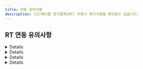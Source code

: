 ```yaml
---
title: 연동 유의사항
description: (신)페이팔 정기결제(RT) 이용시 특이사항을 확인할수 있습니다.
---
```



## RT 연동 유의사항

<Details>
  <p slot="summary">빌링키 발급 수단 및 정보를 알 수 없음</p>

  페이팔을 통해 다양한 수단으로 빌링키 발급이 가능하지만, 페이팔이 승인 된 빌링키 발급 수단 및 정보를 알려주지 않습니다. 따라서 페이팔 빌링키 발급 건의 결제 수단(pay\_method)은 모두 paypal로 일괄 저장되며 [발급 된 빌링키 정보 조회](../../../api/api-2/api-2)시 카드 정보는 모두 null로 내려갑니다.

  ```http
  GET /subscribe/customers/{customer_uid}

  {
    // ...중략
    "pg_provider": "paypal_v2",
    "customer_uid": "{customer_uid}",
    "card_name": null,
    "card_code": null,
    "card_number": null,
    "card_type": null
  }
  ```
</Details>

<Details>
  <p slot="summary">Manges & Fraudnet 이상 거래 대응 필요</p>

  페이팔은 이상 거래를 줄이기 위해 Rist Data Aquisition 정책을 시행하고 있습니다.
  일반 결제나 빌링키 발급은 페이팔 버튼을 통해 진행되기 때문에
  페이팔이 이상 거래 판단을 위한 구매자 접속 정보를 얻을 수 있지만,
  발급 된 빌링키로 재결제 (again API 호출) 할때는 고객사 서버에서 포트원 API를 통해
  페이팔 API가 호출되는 구조이기 때문에 이상 거래 판단을 위한 구매자 접속 정보를 얻을 수 없습니다.

  따라서 발급 된 빌링키로 재결제를 할때는 구매자의 브라우저/디바이스 접속 정보를
  페이팔에 전달할 수 있도록 **again API가 호출되는 고객사 클라이언트 페이지에
  반드시 페이팔 Fraudnet 스크립트/Manges SDK를 아래와 같이 추가해야** 합니다.

  <mark style="color:red;">
    **페이팔 RT를 통한 again API 호출시에는 Manges & Fraudnet 조치가 필수적으로 요구됩니다.**
  </mark>

  브라우저/앱에 페이팔 Fraudnet Script/Manges SDK를 추가한 후 again API를 호출할때 진행되는 플로우는 아래와 같습니다.

  <Figure src="/gitbook-assets/ko/paypal-rt/manges-fraudnet-flow.png" />

  ### 브라우저

  ```html
  <!-- again API가 호출되는 고객사 클라이언트 -->
  <script
    type="application/json"
    fncls="fnparams-dede7cc5-15fd-4c75-a9f4-36c430ee3a99"
  >
    {
      "f": "RISK_SESSION_CORRELATION_ID",
      "s": "SOURCE_IDENTIFIER",
      "sandbox": true
    }
  </script>
  <script type="text/javascript" src="https://c.paypal.com/da/r/fb.js"></script>
  <noscript>
    <img src="https://c.paypal.com/v1/r/d/b/ns?f=RISK_SESSION_CORRELATION_ID&s=SOURCE_IDENTIFIER&js=0&r=1" />
  </noscript>
  ```

  |파라미터 |설명                                                                           |예시                                           |
  |---------|-------------------------------------------------------------------------------|-----------------------------------------------|
  |`fncls`  |`fnparams-dede7cc5-15fd-4c75-a9f4-36c430ee3a99`로 항상 고정                    |`fnparams-dede7cc5-15fd-4c75-a9f4-36c430ee3a99`|
  |`f`      |주문번호(`merchant_uid`) 전달                                                  |`mid_1683690731602`                            |
  |`s`      |string (`{페이팔 Account ID}_{페이지 유형}` 형식. 페이지 유형은 아래 목록 참고)|`7WBB3CKT63FRG_checkout-page`                  |
  |`sandbox`|페이팔 Account ID가 테스트 용인지 운영 용인지 여부                             |`true`                                         |

  **\[페이지 유형]**

  - `home-page`
  - `search-result-page`
  - `category-page`
  - `product-detail-page`
  - `cart-page`
  - `inline-cart-page`
  - `checkout-page`

  ### 앱

  #### 안드로이드

  [**Android Integration of Magnes**](https://developer.paypal.com/limited-release/magnes/integrate/android/) 가이드 문서에 따라
  아래와 같이 collectAndSubmit 메소드 호출을 통해 페이팔로 디바이스 정보를 보내야 합니다.
  이때 두번째 파라미터(paypalClientMetaDataId)로는 주문번호(merchant\_uid)를 전달해주시면 됩니다.

  ```java
  MagnesResult magnesResult = MagnesSDK.getInstance()
     .collectAndSubmit(Context context, String paypalClientMetaDataId,
       HashMap<String, String>
       additionalData)
  ```

  ### IOS Switft

  [**iOS Swift SDK Integration**](https://developer.paypal.com/limited-release/magnes/integrate/ios-swift/) 가이드 문서에 따라
  아래와 같이 collectAndSubmit 메소드 호출을 통해 페이팔로 디바이스 정보를 보내야 합니다.
  이때 첫번째 파라미터(withPayPalClientMetadataId)로는 주문번호(merchant\_uid)를 전달해주시면 됩니다.

  ```swift
  let magnesResult:MagnesResult =
  MagnesSDK.shared().collectAndSubmit(withPayPalClientMetadataId:
    "YOUR-PAYPAL-CLIENT-METADATA-ID", withAdditionalData: [String: String])
  ```

  ### IOS Objective-C

  [**iOS Objective-C SDK Integration of Magnes**](https://developer.paypal.com/limited-release/magnes/integrate/ios-objective-c/) 가이드 문서에 따라
  아래와 같이 collectAndSubmitWithPayPalClientMetadataId 메소드 호출을 통해 페이팔로 디바이스 정보를 보내야 합니다.
  이때 첫번째 파라미터(YOUR-PAYPAL-CLIENT-METADATA-ID)로는 주문번호(merchant\_uid)를 전달해주시면 됩니다.

  ```objective-c
  //PPRMOCMagnesSDK *magnesSDK = [PPRMOCMagnesSDK shared];
  PPRMOCMagnesSDKResult *magnesResult =
  [magnesSDK
  collectAndSubmitWithPayPalClientMetadataId:@"YOUR-PAYPAL-CLIENT-METADATA-ID"
  withAdditionalData:@{}];
  ```
</Details>

<Details>
  <p slot="summary">파라미터 유의사항</p>

  ### `name`

  빌링키 발급 창 내 “판매자가 보낸 메모” 하단에 표기할 메시지를 name 파라미터로 전달할 수 있습니다.

  <Figure src="/gitbook-assets/ko/paypal-rt/paypal-rt-name.png" />

  ### `pg`

  필수 입력이며 페이팔의 경우 `paypal_v2` 또는 `paypal_v2.{페이팔 Account ID}`를 입력해야 합니다. <mark style="color:red;">**paypal로 입력시 빌링키 발급이 불가능**</mark>합니다.

  ### `pay_method`

  `paypal`만 입력 가능하며 다른 값을 입력하면 “페이팔에서 제공하지 않는 빌링키 발급 수단입니다.”라는 에러 메시지와 함께 빌링키 발급 창이 호출되지 않습니다.

  또한 pay\_method를 `paypal`로 입력 후 카드, 계좌 등 어떤 결제 수단으로 빌링키를 발급 받아도 빌링키 발급 수단은 무조건 `paypal`로 저장됩니다. 이는 페이팔이 실제 발급 된 빌링키 종류를 구분해 알려주지 않고 모두 `paypal`로 일괄 응답해주기 때문입니다.

  ### `bypass.paypal_v2.style`

  페이팔 RT 버튼을 커스터마이징 하기 위한 파라미터입니다. 자세한 내용은 [페이팔에서 제공하는 문서](https://developer.paypal.com/sdk/js/reference/#link-style)를 참고하세요.

  ### `bypass.paypal_v2.shipping_address`

  페이팔은 기본적으로 구매자가 페이팔에 가입할때 입력 한 배송 정보를 빌링키 발급 창에 자동으로 입력해줍니다. 만약 이 배송 정보를 override하고 싶다면 shipping\_address 파라미터에 override할 주소를 입력하고 shipping\_address.recipient\_name에 override할 수령인 이름을 입력하면 됩니다.

  배송 정보 중 <mark style="color:red;">**`line1`, `city` 그리고 `country_code`는 필수 입력**</mark>입니다. 전달하지
  않을 경우 에러가 리턴되며 빌링키 발급 창이 호출되지 않습니다.

  ```json
  {
    "bypass": {
      "paypal_v2": {
        // ...중략
        "shipping_address": { // 상품 수령 주소
          "recipient_name": "홍길동", // 수령인 이름
          "line1": "세종대로 110", // 도로명 주소
          "line2": "서울특별시청", // 아파트 동 호수
          "city": "중구", // 시(Los Angeles, New York)
          "state": "서울특별시", // 주(CA, NY)
          "postal_code": "04524", // 상품 수령지 우편번호
          "country_code": "KR", // [필수 입력] 상품 수령지 국가 코드
        }
      } // end-of paypal_v2
    } // end-of-bypass
  }
  ```

  <div class="items-center gap-2 md:flex">
    <Figure src="/gitbook-assets/ko/paypal-rt/paypal-rt-no-shipping-address.png" caption="shipping_address를 전달하지 않은 경우 가입시 설정된 기본 정보(수령인 이름: John Doe / 배송 주소: 1 Main St, San Jose, CA 95131, UnitedStates)로 설정됩니다." />

    <Figure src="/gitbook-assets/ko/paypal-rt/paypal-rt-shipping-address.png" caption="shipping_address에 수령인 이름과 배송 정보를 전달한 경우 수령인 이름과 배송 정보가 override 됩니다." />
  </div>
</Details>

<Details>
  <p slot="summary">사용 불가능한 파라미터</p>

  ### `amount/tax_free`

  결제/면세 금액 파라미터는 결제 시에만 제공되기 때문에 빌링키 발급 시에는 무조건 0으로 저장됩니다.

  ### `country`

  빌링키 발급 국가를 의미하는 country 파라미터로 페이팔 sandbox 모드에서만 유의미하며 **운영 모드에서는 구매자가 접속한 환경에 따라 자동 적용되기 때문에 전달한 파라미터가 무시**됩니다.

  ### `currency`

  결제 통화를 의미하는 currency 파라미터로 빌링키 발급시에는 결제가 되지 않기 때문에 해당 파라미터는 무시됩니다.

  ### `buyer_addr`

  페이팔 빌링키 발급 창 내에는 상품 배송지(shipping address)가 표기되는데, 이 상품 배송지는 페이팔 회원가입시 기입한 정보가 자동으로 입력됩니다.

  단, 이때의 주소는 총 5개의 영역으로 나누어진 상세 주소로 기존에 포트원이 제공하던 buyer\_addr 파라미터로는 커버가 불가능하므로 페이팔 전용 파라미터(`bypass.paypal_v2.shipping_address`)를 사용하셔야 합니다. 자세한 내용은 하단의 예제 코드를 참고해주세요.

  ```json
  {
    "bypass": {
      "paypal_v2": {
        // ...중략
        "shipping_address": { // 상품 수령 주소
          "recipient_name": "홍길동", // 수령인 이름
          "line1": "세종대로 110", // 도로명 주소
          "line2": "서울특별시청", // 아파트 동 호수
          "city": "중구", // 시(Los Angeles, New York)
          "state": "서울특별시", // 주(CA, NY)
          "postal_code": "04524", // 상품 수령지 우편번호
          "country_code": "KR", // [필수 입력] 상품 수령지 국가 코드
        }
      } // end-of paypal_v2
    } // end-of-bypass
  }
  ```

  ### `popup`

  페이팔의 경우 빌링키 발급 창이 무조건 팝업으로 렌더링되기 때문에 해당 파라미터는 무시 됩니다.

  ### `m_redirect_url`

  페이팔의 경우 PC와 모바일 모두 팝업으로 빌링키 발급 창이 렌더링되기 때문에 빌링키 발급 프로세스 종료시 모두 콜백 함수가 호촐됩니다. 따라서 m\_redirect\_url 파라미터는 무시됩니다.

  ### `app_scheme`

  페이팔의 경우 외부 앱으로 이동하는 경우가 없기 때문에 해당 파라미터는 무시됩니다.

  ### `escrow`

  페이팔의 경우 에스크로 결제를 지원하지 않기 때문에 해당 파라미터는 무시됩니다.

  ### `language`

  빌링키 발급 창 언어 설정을 의미하는 language 파라미터는 구매자가 접속한 환경에 따라 자동 적용되기 때문에 전달한 파라미터가 무시됩니다.

  ### `bypass.isCulturalExpense`

  페이팔의 경우 문화비 결제가 불가능하기 때문에 해당 파라미터는 무시됩니다.

  ### `bypass.cashReceiptType`

  페이팔의 경우 현금영수증 발급이 불가능하기 때문에 해당 파라미터는 무시됩니다.

  ### `bypass.customerIdentifier`

  페이팔의 경우 현금영수증 발급이 불가능하기 때문에 해당 파라미터는 무시됩니다.

  ### `bypass.useInternationalFreeFromMall`

  페이팔의 경우 상점 부담 무이자 할부가 불가능하기 때문에 해당 파라미터는 무시됩니다.

  ### `card`

  페이팔의 경우 카드사 다이렉트 호출, 상점 부담 무이자 할부, 렌더링 될 카드 종류 제어 등이 불가능하기 때문에 해당 파라미터는 무시됩니다.

  ### `display`

  카드 할부 개월수를 의미하는 display: \{ card\_quota } 파라미터는 결제 시에만 적용되므로 빌링키 발급 시에는 무시됩니다.

  ### `vbank_due`

  페이팔의 경우 가상계좌 결제를 지원하지 않기 때문에 해당 파라미터는 무시됩니다.

  ### `appCard`

  페이팔의 경우 앱카드 결제가 불가능하기 때문에 해당 파라미터는 무시됩니다.

  ### `useCardPoint`

  페이팔의 경우 카드 포인트 결제가 불가능하기 때문에 해당 파라미터는 무시됩니다.

  ### `period`

  페이팔은 빌링키 발급 창 내 제공 기간 정보 노출을 지원하지 않아 해당 파라미터가 무시됩니다.

  ### `storeDetails`

  페이팔은 상점 세부 정보를 입력할 필요가 없기 때문에 해당 파라미터가 무시됩니다.
</Details>
